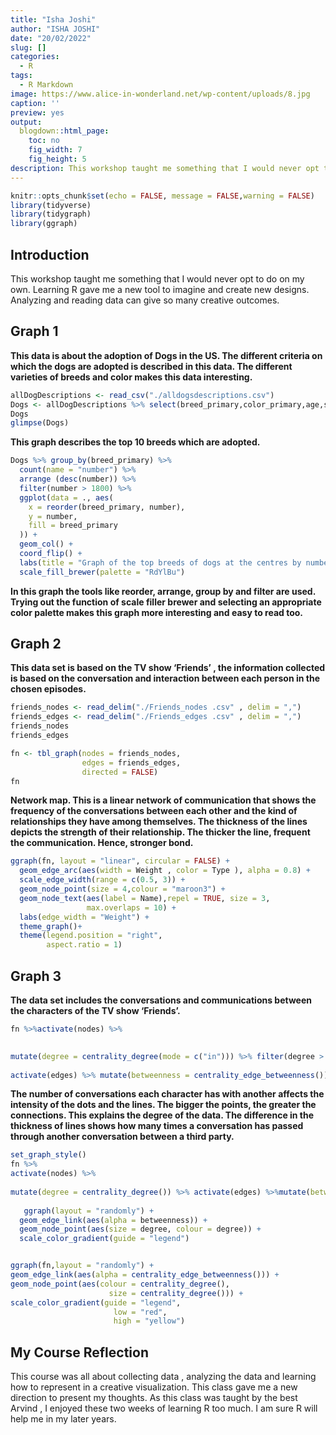 ```yaml
---
title: "Isha Joshi"
author: "ISHA JOSHI"
date: "20/02/2022"
slug: []
categories:
  - R
tags:
  - R Markdown
image: https://www.alice-in-wonderland.net/wp-content/uploads/8.jpg
caption: ''
preview: yes
output:
  blogdown::html_page:
    toc: no
    fig_width: 7
    fig_height: 5
description: This workshop taught me something that I would never opt to do on my own. Learning R gave me a new tool to imagine and create new designs.
---
```


```r
knitr::opts_chunk$set(echo = FALSE, message = FALSE,warning = FALSE)
library(tidyverse)
library(tidygraph)
library(ggraph)
```

## Introduction

This workshop taught me something that I would never opt to do on my own. Learning R gave me a new tool to imagine and create new designs. Analyzing and reading data can give so many creative outcomes.  

## Graph 1

**This data is about the adoption of Dogs in the US.  The different criteria on which the dogs are adopted is described in this data. The different varieties of breeds and color makes this data interesting.**

```r
allDogDescriptions <- read_csv("./alldogsdescriptions.csv")
Dogs <- allDogDescriptions %>% select(breed_primary,color_primary,age,sex,size,contact_state) 
Dogs
glimpse(Dogs)
```

**This graph describes the top 10 breeds which are adopted.**

```r
Dogs %>% group_by(breed_primary) %>%
  count(name = "number") %>%
  arrange (desc(number)) %>%
  filter(number > 1800) %>%
  ggplot(data = ., aes(
    x = reorder(breed_primary, number),
    y = number,
    fill = breed_primary
  )) +
  geom_col() +
  coord_flip() +
  labs(title = "Graph of the top breeds of dogs at the centres by number") +
  scale_fill_brewer(palette = "RdYlBu")

```

**In this graph the tools like reorder, arrange, group by and filter are used.  Trying out the function of scale filler brewer and selecting an appropriate color palette makes this graph more interesting and easy to read too.**

## Graph 2

**This data set is based on the TV show 'Friends' , the information collected is based on the conversation and interaction between each person in the chosen episodes.**

```r
friends_nodes <- read_delim("./Friends_nodes .csv" , delim = ",")
friends_edges <- read_delim("./Friends_edges .csv" , delim = ",")
friends_nodes
friends_edges

fn <- tbl_graph(nodes = friends_nodes, 
                edges = friends_edges, 
                directed = FALSE)
fn
```

**Network map.  This is a linear network of communication that shows the frequency of the conversations between each other and the kind of relationships they have among themselves.  The thickness of the lines depicts the strength of their relationship.  The thicker the line, frequent the communication.  Hence, stronger bond.**

```r
ggraph(fn, layout = "linear", circular = FALSE) + 
  geom_edge_arc(aes(width = Weight , color = Type ), alpha = 0.8) + 
  scale_edge_width(range = c(0.5, 3)) +
  geom_node_point(size = 4,colour = "maroon3") + 
  geom_node_text(aes(label = Name),repel = TRUE, size = 3,
                 max.overlaps = 10) +
  labs(edge_width = "Weight") +
  theme_graph()+
  theme(legend.position = "right", 
        aspect.ratio = 1)

```

## Graph 3

**The data set includes the conversations and communications between the characters of the TV show 'Friends'.**

```r
fn %>%activate(nodes) %>% 
  

mutate(degree = centrality_degree(mode = c("in"))) %>% filter(degree > 0) %>% 
  
activate(edges) %>% mutate(betweenness = centrality_edge_betweenness())
```

**The number of conversations each character has with another affects the intensity of the dots and the lines.  The bigger the points, the greater the connections. This explains the degree of the data.  The difference in the thickness of lines shows how many times a conversation has passed through another conversation between a third party.**

```r
set_graph_style()
fn %>% 
activate(nodes) %>% 
  
mutate(degree = centrality_degree()) %>% activate(edges) %>%mutate(betweenness = centrality_edge_betweenness()) %>%
  
   ggraph(layout = "randomly") +
  geom_edge_link(aes(alpha = betweenness)) +
  geom_node_point(aes(size = degree, colour = degree)) + 
  scale_color_gradient(guide = "legend")


ggraph(fn,layout = "randomly") +
geom_edge_link(aes(alpha = centrality_edge_betweenness())) +
geom_node_point(aes(colour = centrality_degree(), 
                      size = centrality_degree())) + 
scale_color_gradient(guide = "legend",
                       low = "red",
                       high = "yellow")

```

## My Course Reflection

This course was all about collecting data , analyzing the data and learning how to represent in a creative visualization.  This class gave me a new direction to present my thoughts.  As this class was taught by the best Arvind , I enjoyed these two weeks of learning R too much.  I am sure R will help me in my later years. 
